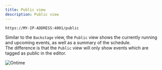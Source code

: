 ```yaml
---
title: Public view
description: Public view
---
```


```bash title="Public / Foyer View"
https://MY-IP-ADDRESS:4001/public           
```

Similar to the `Backstage` view, the `Public` view shows the currently running and upcoming events, as well as a summary of the schedule. \
The difference is that the `Public` view will only show events which are tagged as public in the editor.

![Ontime](../../../../assets/screenshots/views/public.png)
